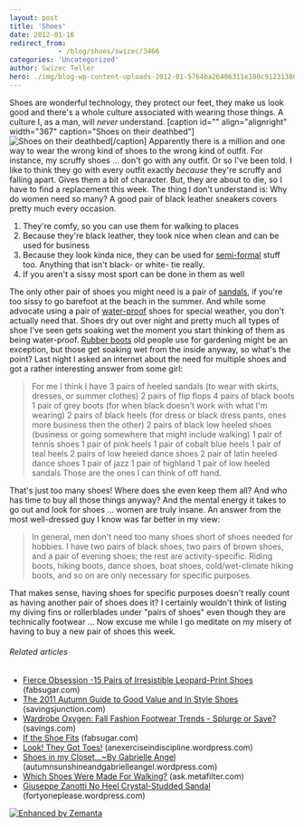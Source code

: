 ```yaml
---
layout: post
title: 'Shoes'
date: 2012-01-16
redirect_from: 
            - /blog/shoes/swizec/3466
categories: 'Uncategorized'
author: Swizec Teller
hero: ./img/blog-wp-content-uploads-2012-01-5764ba26406311e180c9123138016265_74.jpg
---
```

Shoes are wonderful technology, they protect our feet, they make us look good and there's a whole culture associated with wearing those things. A culture I, as a man, will _never_ understand. \[caption id="" align="alignright" width="367" caption="Shoes on their deathbed"]![Shoes on their deathbed](./img/blog-wp-content-uploads-2012-01-5764ba26406311e180c9123138016265_74.jpg "Shoes on their deathbed")\[/caption] Apparently there is a million and one way to wear the wrong kind of shoes to the wrong kind of outfit. For instance, my scruffy shoes ... don't go with any outfit. Or so I've been told. I like to think they go with every outfit exactly _because_ they're scruffy and falling apart. Gives them a bit of character. But, they are about to die, so I have to find a replacement this week. The thing I don't understand is: Why do women need so many? A good pair of black leather sneakers covers pretty much every occasion.

1. They're comfy, so you can use them for walking to places
2. Because they're black leather, they look nice when clean and can be used for business
3. Because they look kinda nice, they can be used for [semi-formal](http://en.wikipedia.org/wiki/Semi-formal "Semi-formal") stuff too. Anything that isn't black- or white- tie really.
4. If you aren't a sissy most sport can be done in them as well

The only other pair of shoes you might need is a pair of [sandals](http://en.wikipedia.org/wiki/Sandal "Sandal"), if you're too sissy to go barefoot at the beach in the summer. And while some advocate using a pair of [water-proof](http://en.wikipedia.org/wiki/Waterproofing "Waterproofing") shoes for special weather, you don't actually need that. Shoes dry out over night and pretty much all types of shoe I've seen gets soaking wet the moment you start thinking of them as being water-proof. [Rubber boots](http://en.wikipedia.org/wiki/Wellington_boot "Wellington boot") old people use for gardening might be an exception, but those get soaking wet from the inside anyway, so what's the point? Last night I asked an internet about the need for multiple shoes and got a rather interesting answer from some girl:

> For me I think I have 3 pairs of heeled sandals (to wear with skirts, dresses, or summer clothes) 2 pairs of flip flops 4 pairs of black boots 1 pair of grey boots (for when black doesn't work with what I'm wearing) 2 pairs of black heels (for dress or black dress pants, ones more business then the other) 2 pairs of black low heeled shoes (business or going somewhere that might include walking) 1 pair of tennis shoes 1 pair of pink heels 1 pair of cobalt blue heels 1 pair of teal heels 2 pairs of low heeled dance shoes 2 pair of latin heeled dance shoes 1 pair of jazz 1 pair of highland 1 pair of low heeled sandals Those are the ones I can think of off hand.

That's just too many shoes! Where does she even keep them all? And who has time to buy all those things anyway? And the mental energy it takes to go out and look for shoes ... women are truly insane. An answer from the most well-dressed guy I know was far better in my view:

> In general, men don't need too many shoes short of shoes needed for hobbies. I have two pairs of black shoes, two pairs of brown shoes, and a pair of evening shoes; the rest are activity-specific. Riding boots, hiking boots, dance shoes, boat shoes, cold/wet-climate hiking boots, and so on are only necessary for specific purposes.

That makes sense, having shoes for specific purposes doesn't really count as having another pair of shoes does it? I certainly wouldn't think of listing my diving fins or rollerblades under "pairs of shoes" even though they are technically footwear ... Now excuse me while I go meditate on my misery of having to buy a new pair of shoes this week.

###### Related articles

- [Fierce Obsession -15 Pairs of Irresistible Leopard-Print Shoes](http://www.fabsugar.com/Shop-Leopard-Print-Shoes-19318554) (fabsugar.com)
- [The 2011 Autumn Guide to Good Value and In Style Shoes](http://www.savingsjunction.com/the-2011-autumn-guide-to-good-value-and-in-style-shoes/) (savingsjunction.com)
- [Wardrobe Oxygen: Fall Fashion Footwear Trends - Splurge or Save?](http://www.savings.com/blog/post/Wardrobe-Oxygen-Fall-Fashion-Footwear-Trends-Splurge-or-Save.html) (savings.com)
- [If the Shoe Fits](http://www.fabsugar.com/Shoe-Buying-Tips-8512313) (fabsugar.com)
- [Look! They Got Toes!](http://anexerciseindiscipline.wordpress.com/2011/12/10/look-they-got-toes/) (anexerciseindiscipline.wordpress.com)
- [Shoes in my Closet...~By Gabrielle Angel](http://autumnsunshineandgabrielleangel.wordpress.com/2011/10/01/shoes-in-my-closet-by-gabrielle-angel/) (autumnsunshineandgabrielleangel.wordpress.com)
- [Which Shoes Were Made For Walking?](http://ask.metafilter.com/205313/Which-Shoes-Were-Made-For-Walking) (ask.metafilter.com)
- [Giuseppe Zanotti No Heel Crystal-Studded Sandal](http://fortyoneplease.wordpress.com/2012/01/15/giuseppe-zanotti-no-heel-crystal-studded-sandal/) (fortyoneplease.wordpress.com)

[![Enhanced by Zemanta](http://img.zemanta.com/zemified_e.png?x-id=8f0ffbb0-31f3-4acd-957e-2aba17284718)](http://www.zemanta.com/ "Enhanced by Zemanta")